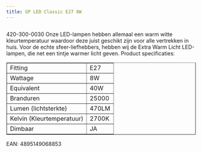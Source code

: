 ```yaml
---
title: GP LED Classic E27 8W
---
```



<Image src={imageProduct} width={imageProduct.width} alt="" />


420-300-0030
Onze LED-lampen hebben allemaal een warm witte kleurtemperatuur waardoor deze juist geschikt zijn voor alle vertrekken in huis. Voor de echte sfeer-liefhebbers, hebben wij de Extra Warm Licht LED-lampen, die net een tintje warmer licht geven.
Product specificaties:
<table class="tabelproduct" border="1">
<tbody>
<tr>
<td>Fitting</td>
<td>E27</td>
</tr>
<tr>
<td>Wattage</td>
<td>8W</td>
</tr>
<tr>
<td>Equivalent</td>
<td>40W</td>
</tr>
<tr>
<td>Branduren</td>
<td>25000</td>
</tr>
<tr>
<td>Lumen (lichtsterkte)</td>
<td>470LM</td>
</tr>
<tr>
<td>Kelvin (Kleurtemperatuur)</td>
<td>2700K</td>
</tr>
<tr>
<td>Dimbaar</td>
<td>JA</td>
</tr>
</tbody>
</table>
EAN: 4895149068853
